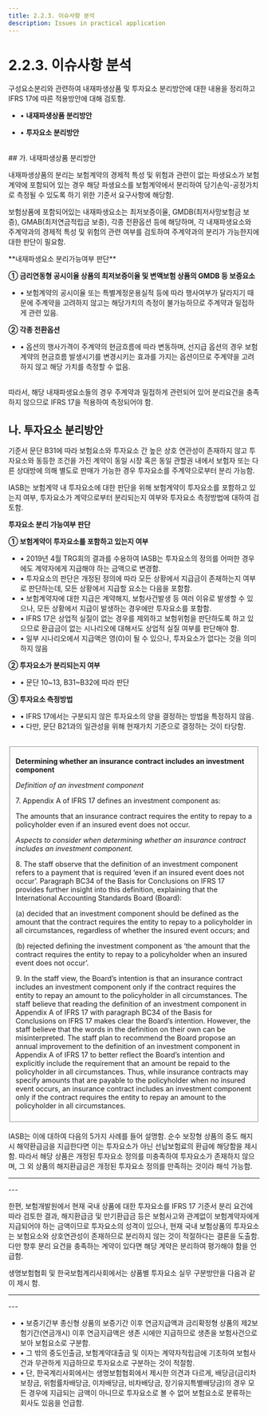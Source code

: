 ```yaml
---
title: 2.2.3. 이슈사항 분석
description: Issues in practical application
---
```


# 2.2.3. 이슈사항 분석

구성요소분리와 관련하여 내재파생상품 및 투자요소 분리방안에 대한 내용을 정리하고 IFRS 17에 따른 적용방안에 대해 검토함.

<GCallout severity="error">

* • **내재파생상품 분리방안**

* • **투자요소 분리방안**
</GCallout>

<br/>
## 가. 내재파생상품 분리방안

내재파생상품의 분리는 보험계약의 경제적 특성 및 위험과 관련이 없는 파생요소가 보험계약에 포함되어 있는 경우 해당 파생요소를 보험계약에서 분리하여 당기손익-공정가치로 측정될 수 있도록 하기 위한 기준서 요구사항에 해당함.

보험상품에 포함되어있는 내재파생요소는 최저보증이율, GMDB(최저사망보험금 보증), GMAB(최저연금적립금 보증), 각종 전환옵션 등에 해당하며, 각 내재파생요소와 주계약과의 경제적 특성 및 위험의 관련 여부를 검토하여 주계약과의 분리가 가능한지에 대한 판단이 필요함.

<GCallout severity="info">
**내재파생요소 분리가능여부 판단**

**① 금리연동형 공시이율 상품의 최저보증이율 및 변액보험 상품의 GMDB 등 보증요소**
  * • 보험계약의 공시이율 또는 특별계정운용실적 등에 따라 행사여부가 달라지기 때문에 주계약을 고려하지 않고는 해당가치의 측정이 불가능하므로 주계약과 밀접하게 관련 있음.

**② 각종 전환옵션**
  * • 옵션의 행사가격이 주계약의 현금흐름에 따라 변동하며, 선지급 옵션의 경우 보험계약의 현금흐름 발생시기를 변경시키는 효과를 가지는 옵션이므로 주계약을 고려하지 않고 해당 가치를 측정할 수 없음.
</GCallout>

<br/>
따라서, 해당 내재파생요소들의 경우 주계약과 밀접하게 관련되어 있어 분리요건을 충족하지 않으므로 IFRS 17을 적용하여 측정되어야 함.


## 나. 투자요소 분리방안

기준서 문단 B31에 따라 보험요소와 투자요소 간 높은 상호 연관성이 존재하지 않고 투자요소와 동등한 조건을 가진 계약이 동일 시장 혹은 동일 관할권 내에서 보험자 또는 다른 상대방에 의해 별도로 판매가 가능한 경우 투자요소를 주계약으로부터 분리 가능함.

IASB는 보험계약 내 투자요소에 대한 판단을 위해 보험계약이 투자요소를 포함하고 있는지 여부, 투자요소가 계약으로부터 분리되는지 여부와 투자요소 측정방법에 대하여 검토함.

<GCallout type="info" emoji="">

**투자요소 분리 가능여부 판단**

**①	보험계약이 투자요소를 포함하고 있는지 여부**

* • 2019년 4월 TRG회의 결과를 수용하여 IASB는 투자요소의 정의를 어떠한 경우에도 계약자에게 지급해야 하는 금액으로 변경함.
* • 투자요소의 판단은 개정된 정의에 따라 모든 상황에서 지급금이 존재하는지 여부로 판단하는데, 모든 상황에서 지급할 요소는 다음을 포함함.
* • 보험계약자에 대한 지급은 계약해지, 보험사건발생 등 여러 이유로 발생할 수 있으나, 모든 상황에서 지급이 발생하는 경우에만 투자요소를 포함함.
* • IFRS 17은 상업적 실질이 없는 경우를 제외하고 보험위험을 판단하도록 하고 있으므로 환급금이 없는 시나리오에 대해서도 상업적 실질 여부를 판단해야 함.
* • 일부 시나리오에서 지급액은 영(0)이 될 수 있으나, 투자요소가 없다는 것을 의미하지 않음

**②	투자요소가 분리되는지 여부**

* • 문단 10\~13, B31\~B32에 따라 판단

**③	투자요소 측정방법**

* • IFRS 17에서는 구분되지 않은 투자요소의 양을 결정하는 방법을 특정하지 않음.
* • 다만, 문단 B21과의 일관성을 위해 현재가치 기준으로 결정하는 것이 타당함.
</GCallout>

<br/>

<Fieldset legend="[참고] 2019년 4월 TRG '보험계약의 투자요소'" toggleable>

 **Determining whether an insurance contract includes an investment component**

 _Definition of an investment component_

 7\. Appendix A of IFRS 17 defines an investment component as:

 The amounts that an insurance contract requires the entity to repay to a policyholder even if an insured event does not occur.


 _Aspects to consider when determining whether an insurance contract includes an investment component._

 8\. The staff observe that the definition of an investment component refers to a payment that is required ‘even if an insured event does not occur’. Paragraph BC34 of the Basis for Conclusions on IFRS 17 provides further insight into this definition, explaining that the International Accounting Standards Board (Board):

 (a) decided that an investment component should be defined as the amount that the contract requires the entity to repay to a policyholder in all circumstances, regardless of whether the insured event occurs; and

 (b) rejected defining the investment component as ‘the amount that the contract requires the entity to repay to a policyholder when an insured event does not occur’.

 9\. In the staff view, the Board’s intention is that an insurance contract includes an investment component only if the contract requires the entity to repay an amount to the policyholder in all circumstances. The staff believe that reading the definition of an investment component in Appendix A of IFRS 17 with paragraph BC34 of the Basis for Conclusions on IFRS 17 makes clear the Board’s intention. However, the staff believe that the words in the definition on their own can be misinterpreted. The staff plan to recommend the Board propose an annual improvement to the definition of an investment component in Appendix A of IFRS 17 to better reflect the Board’s intention and explicitly include the requirement that an amount be repaid to the policyholder in all circumstances. Thus, while insurance contracts may specify amounts that are payable to the policyholder when no insured event occurs, an insurance contract includes an investment component only if the contract requires the entity to repay an amount to the policyholder in all circumstances.

</Fieldset>

<br/>
IASB는 이에 대하여 다음의 5가지 사례를 들어 설명함. 순수 보장형 상품의 중도 해지 시 해약환급금을 지급한다면 이는 투자요소가 아닌 선납보험료의 환급에 해당함을 제시함. 따라서 해당 상품은 개정된 투자요소 정의를 미충족하여 투자요소가 존재하지 않으며, 그 외 상품의 해지환급금은 개정된 투자요소 정의를 만족하는 것이라 해석 가능함.

---
<GCenterImg src="/ifrs/tbl2-12.png" width={700} caption="[투자요소 판단 관련 IASB 사례]" />
---

한편, 보험개발원에서 현재 국내 상품에 대한 투자요소를 IFRS 17 기준서 분리 요건에 따라 검토한 결과, 해지환급금 및 만기환급금 등은 보험사고와 관계없이 보험계약자에게 지급되어야 하는 금액이므로 투자요소의 성격이 있으나, 현재 국내 보험상품의 투자요소는 보험요소와 상호연관성이 존재하므로 분리하지 않는 것이 적절하다는 결론을 도출함. 다만 향후 분리 요건을 충족하는 계약이 있다면 해당 계약은 분리하여 평가해야 함을 언급함.

생명보험협회 및 한국보험계리사회에서는 상품별 투자요소 실무 구분방안을 다음과 같이 제시 함.

---
<GCenterImg src="/ifrs/tbl2-13.png" width={700} caption="[상품별 투자요소]" />
---

* • 보증기간부 종신형 상품의 보증기간 이후 연금지급액과 금리확정형 상품의 제2보험기간(연금개시) 이후 연금지급액은 생존 시에만 지급하므로 생존을 보험사건으로 보아 보험요소로 구분함.
* • 그 밖의 중도인출금, 보험계약대출금 및 이자는 계약자적립금에 기초하여 보험사건과 무관하게 지급하므로 투자요소로 구분하는 것이 적절함.
* • 단, 한국계리사회에서는 생명보험협회에서 제시한 의견과 다르게, 배당금(금리차보장금, 위험률차배당금, 이차배당금, 비차배당금, 장기유지특별배당금)의 경우 모든 경우에 지급되는 금액이 아니므로 투자요소로 볼 수 없어 보험요소로 분류하는 회사도 있음을 언급함.
